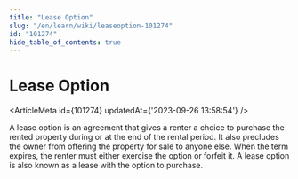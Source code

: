 ```yaml
---
title: "Lease Option"
slug: "/en/learn/wiki/leaseoption-101274"
id: "101274"
hide_table_of_contents: true
---
```



# Lease Option

<ArticleMeta id={101274} updatedAt={'2023-09-26 13:58:54'} />
<div className='border-solid border-b border-t-0 my-4 border-[var(--ifm-color-gray-300)]' />

A lease option is an agreement that gives a renter a choice to purchase the rented property during or at the end of the rental period. It also precludes the owner from offering the property for sale to anyone else. When the term expires, the renter must either exercise the option or forfeit it. A lease option is also known as a lease with the option to purchase.
